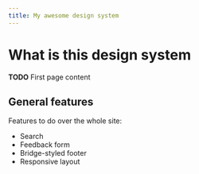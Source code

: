 ```yaml
---
title: My awesome design system
---
```


# What is this design system




**TODO** First page content

## General features

Features to do over the whole site:

- Search
- Feedback form
- Bridge-styled footer
- Responsive layout